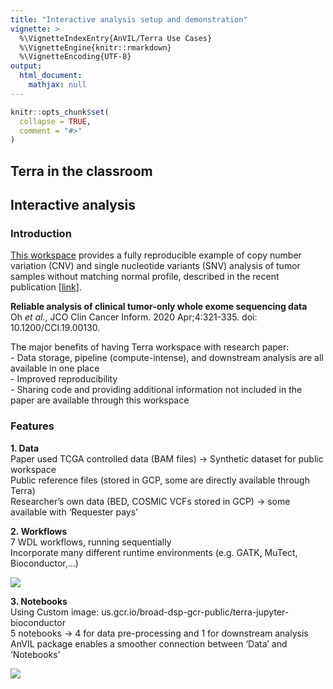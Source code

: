 ```yaml
---
title: "Interactive analysis setup and demonstration"
vignette: >
  %\VignetteIndexEntry{AnVIL/Terra Use Cases}
  %\VignetteEngine{knitr::rmarkdown}
  %\VignetteEncoding{UTF-8}
output:
  html_document:
    mathjax: null
---
```



```r
knitr::opts_chunk$set(
  collapse = TRUE,
  comment = "#>"
)
```


## Terra in the classroom 


## Interactive analysis
### Introduction
[This workspace](https://app.terra.bio/#workspaces/waldronlab-terra/Tumor_Only_CNV) provides a fully reproducible example of copy number variation (CNV) and single nucleotide variants (SNV) analysis of tumor samples without matching normal profile, described in the recent publication [[link](https://ascopubs.org/doi/10.1200/CCI.19.00130)].    

**Reliable analysis of clinical tumor-only whole exome sequencing data**       
Oh *et al.*, JCO Clin Cancer Inform. 2020 Apr;4:321-335. doi: 10.1200/CCI.19.00130.   

The major benefits of having Terra workspace with research paper:   
- Data storage, pipeline (compute-intense), and downstream analysis are all available in one place   
- Improved reproducibility   
- Sharing code and providing additional information not included in the paper are available through this workspace   


### Features
**1. Data**   
Paper used TCGA controlled data (BAM files) → Synthetic dataset for public workspace   
Public reference files (stored in GCP, some are directly available through Terra)   
Researcher’s own data (BED, COSMIC VCFs stored in GCP) → some available with ‘Requester pays’   

**2. Workflows**   
7 WDL workflows, running sequentially   
Incorporate many different runtime environments (e.g. GATK, MuTect, Bioconductor,...)

![](images/workflows.png)

**3. Notebooks**   
Using Custom image: us.gcr.io/broad-dsp-gcr-public/terra-jupyter-bioconductor    
5 notebooks → 4 for data pre-processing and 1 for downstream analysis   
AnVIL package enables a smoother connection between ‘Data’ and ‘Notebooks’   

![](images/notebooks.png)
